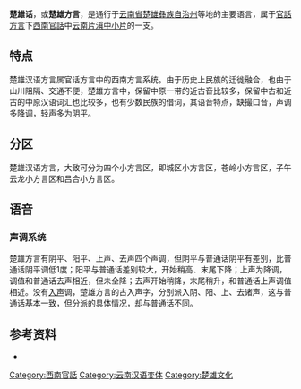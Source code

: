 {{Infobox language
| name        = 楚雄话
| nativename  = 
| states      = [[中国|中国]]
| region      = [[云南省|云南]][[楚雄彝族自治州|楚雄]]地区
| speakers    = 约200万
| rank        = 
| familycolor = 漢藏語系
| fam1        = [[漢藏語系|漢藏語系]]
| fam2        = [[漢語|漢語]]
| fam3        = [[官話|官話]]
| fam4        = [[西南官话|西南官话]]
| fam5        = [[云南片|云南片]]
| fam6        = [[滇中小片|滇中小片]]
| map         = 
| agency      = 
| iso1        = zh (汉语)
| iso2b       = chi (汉语)
| iso2t       = zho (汉语)
| iso3        = cmn
| iso3comment = (官话)
| iso6        = xghu
<!-- 未知參數 | iso6text    = (西南官话) -->
}}
'''楚雄话'''，或'''楚雄方言'''，是通行于[[云南省|云南省]][[楚雄彝族自治州|楚雄彝族自治州]]等地的主要语言，属于[[官話方言|官話方言]]下[[西南官話|西南官話]]中[[云南片|云南片]][[滇中小片|滇中小片]]的一支。

== 特点 ==
楚雄汉语方言属官话方言中的西南方言系统。由于历史上民族的迁徙融合，也由于山川阻隔、交通不便，楚雄方言中，保留中原一带的近古音比较多，保留中古和近古的中原汉语词汇也比较多，也有少数民族的借词，其语音特点，缺撮口音，声调多降调，轻声多为[[阴平|阴平]]。
== 分区 ==
楚雄汉语方言，大致可分为四个小方言区，即城区小方言区，苍岭小方言区，子午云龙小方言区和吕合小方言区。
== 语音 ==
=== 声调系统 ===
楚雄方言有阴平、阳平、上声、去声四个声调，但阴平与普通话阴平有差别，比普通话阴平调低1度；阳平与普通话差别较大，开始稍高、末尾下降；上声为降调，调值和普通话去声相近，但未全降；去声开始稍降，末尾稍升，和普通话上声调值相近。没有[[入声|入声]]调，楚雄方言的古入声字，分别派入阴、阳、上、去诸声，这与普通话基本一致，但分派的具体情况，却与普通话不同。

== 参考资料 ==
* {{Cite book |title=《云南》 |page=768 |chapter=第四章：社会风俗}}

{{汉语}}
{{雲南方言}}

[[Category:西南官話|Category:西南官話]]
[[Category:云南汉语变体|Category:云南汉语变体]]
[[Category:楚雄文化|Category:楚雄文化]]